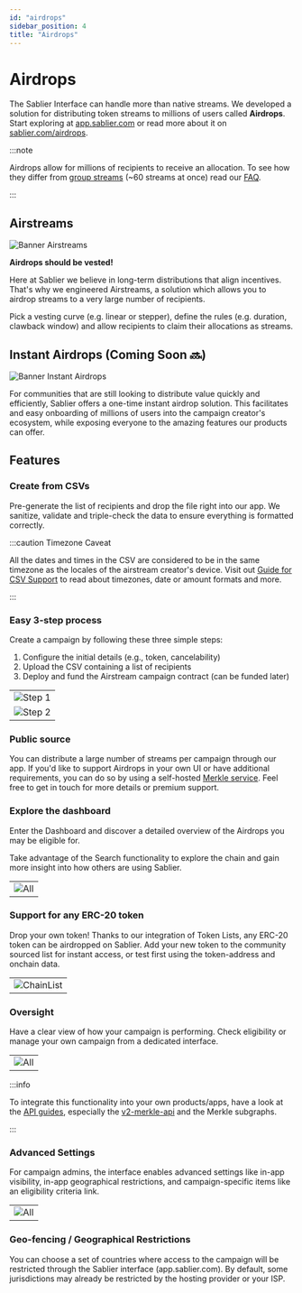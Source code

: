 ```yaml
---
id: "airdrops"
sidebar_position: 4
title: "Airdrops"
---
```


# Airdrops

The Sablier Interface can handle more than native streams. We developed a solution for distributing token streams to
millions of users called **Airdrops**. Start exploring at [app.sablier.com](https://app.sablier.com/airdrops/) or read
more about it on [sablier.com/airdrops](https://sablier.com/airdrops).

:::note

Airdrops allow for millions of recipients to receive an allocation. To see how they differ from
[group streams](/apps/features/vesting#create-in-batches) (~60 streams at once) read our [FAQ](/support/faq).

:::

## Airstreams

![Banner Airstreams](/banner/docs-banner-drops-airstreams.webp)

**Airdrops should be vested!**

Here at Sablier we believe in long-term distributions that align incentives. That's why we engineered Airstreams, a
solution which allows you to airdrop streams to a very large number of recipients.

Pick a vesting curve (e.g. linear or stepper), define the rules (e.g. duration, clawback window) and allow recipients to
claim their allocations as streams.

## Instant Airdrops (Coming Soon 🔜)

![Banner Instant Airdrops](/banner/docs-banner-drops-instant.webp)

For communities that are still looking to distribute value quickly and efficiently, Sablier offers a one-time instant
airdrop solution. This facilitates and easy onboarding of millions of users into the campaign creator's ecosystem, while
exposing everyone to the amazing features our products can offer.

## Features

### Create from CSVs

Pre-generate the list of recipients and drop the file right into our app. We sanitize, validate and triple-check the
data to ensure everything is formatted correctly.

:::caution Timezone Caveat

All the dates and times in the CSV are considered to be in the same timezone as the locales of the airstream creator's
device. Visit out [Guide for CSV Support](/apps/guides/csv-support) to read about timezones, date or amount formats and
more.

:::

### Easy 3-step process

Create a campaign by following these three simple steps:

1. Configure the initial details (e.g., token, cancelability)
2. Upload the CSV containing a list of recipients
3. Deploy and fund the Airstream campaign contract (can be funded later)

|                                                          |
| -------------------------------------------------------- |
| ![Step 1](/screenshots/drops-form-1.webp)                |
| ![Step 2](/screenshots/airstream-create-recipients.webp) |

### Public source

You can distribute a large number of streams per campaign through our app. If you'd like to support Airdrops in your own
UI or have additional requirements, you can do so by using a self-hosted
[Merkle service](/api/airdrops/merkle-api/overview). Feel free to get in touch for more details or premium support.

### Explore the dashboard

Enter the Dashboard and discover a detailed overview of the Airdrops you may be eligible for.

Take advantage of the Search functionality to explore the chain and gain more insight into how others are using Sablier.

|                                        |
| -------------------------------------- |
| ![All](/screenshots/drops-search.webp) |

### Support for any ERC-20 token

Drop your own token! Thanks to our integration of Token Lists, any ERC-20 token can be airdropped on Sablier. Add your
new token to the community sourced list for instant access, or test first using the token-address and onchain data.

|                                                |
| ---------------------------------------------- |
| ![ChainList](/screenshots/general-chains.webp) |

### Oversight

Have a clear view of how your campaign is performing. Check eligibility or manage your own campaign from a dedicated
interface.

|                                             |
| ------------------------------------------- |
| ![All](/screenshots/airstream-profile.webp) |

:::info

To integrate this functionality into your own products/apps, have a look at the [API guides](/api/overview), especially
the [v2-merkle-api](/api/airdrops/merkle-api/overview) and the Merkle subgraphs.

:::

### Advanced Settings

For campaign admins, the interface enables advanced settings like in-app visibility, in-app geographical restrictions,
and campaign-specific items like an eligibility criteria link.

|                                          |
| ---------------------------------------- |
| ![All](/screenshots/drops-settings.webp) |

### Geo-fencing / Geographical Restrictions

You can choose a set of countries where access to the campaign will be restricted through the Sablier interface
(app.sablier.com). By default, some jurisdictions may already be restricted by the hosting provider or your ISP.
